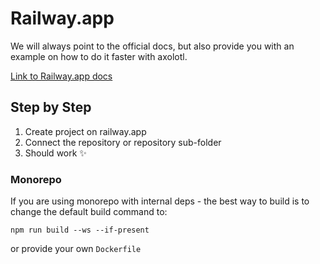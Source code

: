 # Railway.app

We will always point to the official docs, but also provide you with an example
on how to do it faster with axolotl.

[Link to Railway.app docs](https://docs.railway.app/deploy/railway-up)


## Step by Step

1. Create project on railway.app
2. Connect the repository or repository sub-folder
3. Should work ✨


### Monorepo

If you are using monorepo with internal deps - the best way to build is to
change the default build command to:

```
npm run build --ws --if-present
```

or provide your own `Dockerfile`
